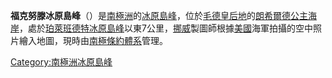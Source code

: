 {{coord|71|56|S|23|15|E|source:GNIS|display=title}}

'''福克努滕冰原島峰'''（{{lang-no|Fokknuten}}）是[[南極洲|南極洲]]的[[冰原島峰|冰原島峰]]，位於[[毛德皇后地|毛德皇后地]]的[[朗希爾德公主海岸|朗希爾德公主海岸]]，處於[[珀萊班德特冰原島峰|珀萊班德特冰原島峰]]以東7公里，[[挪威|挪威]]製圖師根據[[美國|美國]]海軍拍攝的空中照片繪入地圖，現時由[[南極條約體系|南極條約體系]]管理。

{{Antarctica-geo-stub}}
[[Category:南極洲冰原島峰|Category:南極洲冰原島峰]]